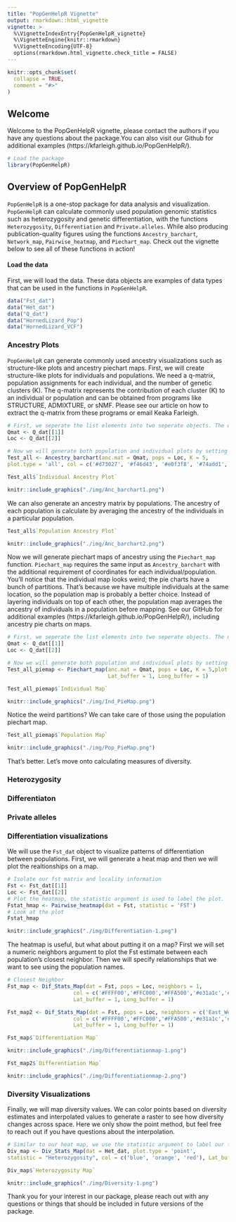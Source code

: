 ```yaml
---
title: "PopGenHelpR Vignette"
output: rmarkdown::html_vignette
vignette: >
  %\VignetteIndexEntry{PopGenHelpR_vignette}
  %\VignetteEngine{knitr::rmarkdown}
  %\VignetteEncoding{UTF-8}
  options(rmarkdown.html_vignette.check_title = FALSE)
---
```


```r
knitr::opts_chunk$set(
  collapse = TRUE,
  comment = "#>"
)
```
## Welcome
Welcome to the PopGenHelpR vignette, please contact the authors if you have any questions about the package.You can also visit our Github for additional examples (https://kfarleigh.github.io/PopGenHelpR/). 

```r
# Load the package
library(PopGenHelpR)
```

## Overview of PopGenHelpR
`PopGenHelpR` is a one-stop package for data analysis and visualization. `PopGenHelpR` can calculate commonly used population genomic statistics such as heterozygosity and genetic differentiation, with the functions `Heterozygosity`, `Differentiation` and `Private.alleles`. While also producing publication-quality figures using the functions `Ancestry_barchart`, `Network_map`, `Pairwise_heatmap`, and `Piechart_map`. Check out the vignette below to see all of these functions in action!


#### Load the data 

First, we will load the data. These data objects are examples of data types that can be used in the functions in `PopGenHelpR`.

```r
data("Fst_dat")
data("Het_dat")
data("Q_dat")
data("HornedLizard_Pop")
data("HornedLizard_VCF")
```

### Ancestry Plots
`PopGenHelpR` can generate commonly used ancestry visualizations such as structure-like plots and ancestry piechart maps. First, we will create structure-like plots for individuals and populations. We need a q-matrix, population assignments for each individual, and the number of genetic clusters (K). The q-matrix represents the contribution of each cluster (K) to an individual or population and can be obtained from programs like STRUCTURE, ADMIXTURE, or sNMF. Please see our article on how to extract the q-matrix from these programs or email Keaka Farleigh. 

```r
# First, we seperate the list elements into two seperate objects. The q-matrix (Qmat) and the locality information for each individual (Loc).
Qmat <- Q_dat[[1]]
Loc <- Q_dat[[2]]

# Now we will generate both population and individual plots by setting plot.type to 'all'. If you wanted, you could only generate individual or population plots by setting plot.type to "individual" and "population", respectively.
Test_all <- Ancestry_barchart(anc.mat = Qmat, pops = Loc, K = 5,
plot.type = 'all', col = c('#d73027', '#f46d43', '#e0f3f8', '#74add1', '#313695'))

Test_all$`Individual Ancestry Plot`
```

```r
knitr::include_graphics("./img/Anc_barchart1.png")
```

We can also generate an ancestry matrix by populations. The ancestry of each population is calculate by averaging the ancestry of the individuals in a particular population. 

```r
Test_all$`Population Ancestry Plot`
```

```r
knitr::include_graphics("./img/Anc_barchart2.png")
```


Now we will generate piechart maps of ancestry using the `Piechart_map` function. `Piechart_map` requires the same input as `Ancestry_barchart` with the additional requirement of coordinates for each individual/population. You'll notice that the individual map looks weird; the pie charts have a bunch of partitions. That's because we have multiple individuals at the same location, so the population map is probably a better choice. Instead of layering individuals on top of each other, the population map averages the ancestry of individuals in a population before mapping. See our GitHub for additional examples (https://kfarleigh.github.io/PopGenHelpR/), including ancestry pie charts on maps. 



```r
# First, we seperate the list elements into two seperate objects. The q-matrix (Qmat) and the locality information for each individual (Loc).
Qmat <- Q_dat[[1]]
Loc <- Q_dat[[2]]

# Now we will generate both population and individual plots by setting plot.type to 'all'. If you wanted, you could only generate individual or population plots by setting plot.type to "individual" and "population", respectively.
Test_all_piemap <- Piechart_map(anc.mat = Qmat, pops = Loc, K = 5,plot.type = 'all', col = c('#d73027', '#f46d43', '#e0f3f8', '#74add1', '#313695'), 
                                Lat_buffer = 1, Long_buffer = 1)

Test_all_piemap$`Individual Map`
```

```r
knitr::include_graphics("./img/Ind_PieMap.png")
```


Notice the weird partitions? We can take care of those using the population piechart map. 

```r
Test_all_piemap$`Population Map`
```

```r
knitr::include_graphics("./img/Pop_PieMap.png")
```

That's better. Let's move onto calculating measures of diversity. 

### Heterozygosity
### Differentiaton
### Private alleles


### Differentiation visualizations
We will use the `Fst_dat` object to visualize patterns of differentiation between populations. First, we will generate a heat map and then we will plot the realtionships on a map.
```r
# Isolate our fst matrix and locality information
Fst <- Fst_dat[[1]]
Loc <- Fst_dat[[2]]
# Plot the heatmap, the statistic argument is used to label the plot.
Fstat_hmap <- Pairwise_heatmap(dat = Fst, statistic = 'FST')
# Look at the plot
Fstat_hmap
```

```r
knitr::include_graphics("./img/Differentiation-1.png")
```

The heatmap is useful, but what about putting it on a map? First we will set a numeric neighbors argument to plot the Fst estimate between each population's closest neighbor. Then we will specify relationships that we want to see using the population names.
```r
# Closest Neighbor
Fst_map <- Dif_Stats_Map(dat = Fst, pops = Loc, neighbors = 1,
                     col = c('#FFFF00','#FFC000','#FFA500','#e31a1c','#800026'),
                     Lat_buffer = 1, Long_buffer = 1)

Fst_map2 <- Dif_Stats_Map(dat = Fst, pops = Loc, neighbors = c('East_West', 'East_South', 'South_West'),
                     col = c('#FFFF00','#FFC000','#FFA500','#e31a1c','#800026'),
                     Lat_buffer = 1, Long_buffer = 1)

Fst_map$`Differentiation Map`
```


```r
knitr::include_graphics("./img/Differentiationmap-1.png")
```

```r
Fst_map2$`Differentiation Map`
```

```r
knitr::include_graphics("./img/Differentiationmap-2.png")
```

### Diversity Visualizations
Finally, we will map diversity values. We can color points based on diversity estimates and interpolated values to generate a raster to see how diversity changes across space. Here we only show the point method, but feel free to reach out if you have questions about the interpolation.
```r
# Similar to our heat map, we use the statistic argument to label our figures and any output raster you create.
Div_map <- Div_Stats_Map(dat = Het_dat, plot.type = 'point',
statistic = "Heterozygosity", col = c('blue', 'orange', 'red'), Lat_buffer = 1, Long_buffer = 1, prefix = 'Test_het')

Div_map$`Heterozygosity Map`
```

```r
knitr::include_graphics("./img/Diversity-1.png")
```

Thank you for your interest in our package, please reach out with any questions or things that should be included in future versions of the package.
